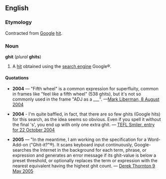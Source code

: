==English==
===Etymology===
Contracted from [[Google]] [[hit]].

===Noun===
'''ghit''' (''plural'' '''ghits''')
#A [[hit]] obtained using the [[search engine]] Google&reg;.

====Quotations====
*'''2004''' — "Fifth wheel" is a common expression for superfluity, common in frames like "feel like a fifth wheel" (538 ghits), but it's not so commonly used in the frame "ADJ as a ___". —[http://itre.cis.upenn.edu/~myl/languagelog/archives/001332.html Mark Liberman, 8 August 2004]

*'''2004''' - I'm quite baffled, in fact, that there are so few ghits (Google hits) for this search, as the idea seems so obvious. Even if you spell it without the final 's', you end up with only one extra ghit. &mdash; [http://teflsmiler.typepad.com/weblog/2004/10/searching_sue_d.html TEFL Smiler, entry for 22 October 2004]

*'''2005''' — "In the meantime, I am working on the specification for a Word-Add-on ("Ghit-it?"®). It scans keyboard input continuously, Google-searches the Internet in the background for each term, phrase, or expression and generates an error message if its ghit-value is below a preset threshold, or optionally replaces the term or expression with the nearest equivalent having the highest ghit count. — [http://flefo.org/modules.php?name=Forums&file=viewtopic&p=3364&sid=7465bf8e747dd01cdd88b2cb81a637d1#3364 Derek Thornton 9 May 2005]